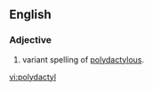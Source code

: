 ==English==

===Adjective===
{{en-adj}}

# variant spelling of [[polydactylous]].

[[vi:polydactyl]]